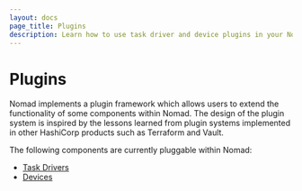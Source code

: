 ```yaml
---
layout: docs
page_title: Plugins
description: Learn how to use task driver and device plugins in your Nomad jobs.
---
```


# Plugins

Nomad implements a plugin framework which allows users to extend the
functionality of some components within Nomad. The design of the plugin system
is inspired by the lessons learned from plugin systems implemented in other
HashiCorp products such as Terraform and Vault.

The following components are currently pluggable within Nomad:

- [Task Drivers](/nomad/plugins/drivers)
- [Devices](/nomad/plugins/devices)
